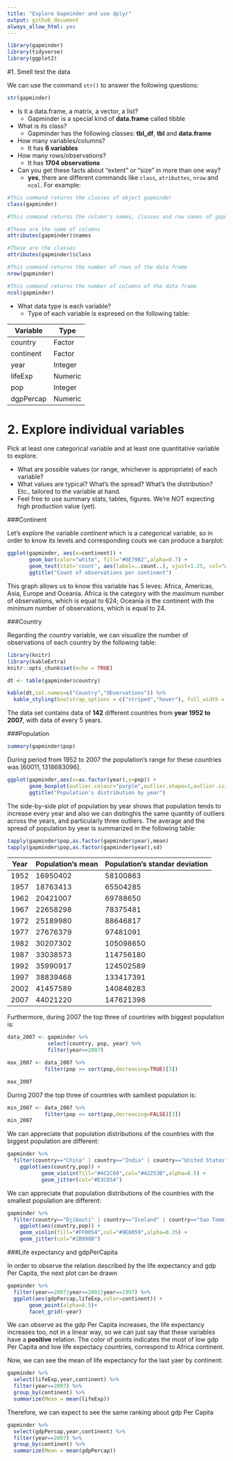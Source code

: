 ```yaml
---
title: "Explore Gapminder and use dplyr"
output: github_document
always_allow_html: yes
---
```


```r
library(gapminder)
library(tidyverse)
library(ggplot2)
```

#1. Smell test the data

We can use the command `str()` to answer the following questions:

```r
str(gapminder)
```

+ Is it a data.frame, a matrix, a vector, a list?
    - Gapminder is a special kind of **data.frame** called tibble
    
+ What is its class?
    - Gapminder has the following classes: **tbl_df**, **tbl** and **data.frame**
    
+ How many variables/columns?
    - It has **6 variables**
    
+ How many rows/observations?
    - It has **1704 observations**
    
+ Can you get these facts about “extent” or “size” in more than one way?
    - **yes**, there are different commands like `class`, `atributtes`, `nrow` and `ncol`. For example:

```r
#This command returns the classes of object gapminder
class(gapminder)
```    

```r
#This command returns the column's names, classes and row names of gapminder

#These are the name of columns
attributes(gapminder)$names

#These are the classes
attributes(gapminder)$class
```

```r
#This command returns the number of rows of the data frame
nrow(gapminder)
```

```r
#This command returns the number of columns of the data frame
ncol(gapminder)    
```

+ What data type is each variable?
    - Type of each variable is expresed on the following table:
    
|  Variable  |    Type    |
|------------|------------|
|country     |Factor      |
|continent   |Factor      |
|year        |Integer     |
|lifeExp     |Numeric     |
|pop         |Integer     |
|dgpPercap   |Numeric     |


# 2. Explore individual variables

Pick at least one categorical variable and at least one quantitative variable to explore.

+ What are possible values (or range, whichever is appropriate) of each variable?
+ What values are typical? What’s the spread? What’s the distribution? Etc., tailored to the variable at hand.
+ Feel free to use summary stats, tables, figures. We’re NOT expecting high production value (yet).

###Continent

Let's explore the variable *continent* which is a categorical variable, so in order to know its levels and corresponding couts we can produce a barplot:

```r
ggplot(gapminder, aes(x=continent)) +
       geom_bar(color="white", fill="#0E79B2",alpha=0.7) +
       geom_text(stat='count', aes(label=..count..), vjust=1.25, col="white", size=3) +
       ggtitle("Count of observations per continent")
```

This graph allows us to know this variable has 5 leves: Africa, Americas, Asia, Europe and Oceania. Africa is the category with the maximum number of observations, which is equal to 624; Oceania is the continent with the minimum number of observations, which is equal to 24.

###Country

Regarding the *country* variable, we can visualize the number of observations of each country by the following table:

```r
library(knitr)
library(kableExtra)
knitr::opts_chunk$set(echo = TRUE)
```

```r

dt <- table(gapminder$country)

kable(dt,col.names=c("Country","Observations")) %>%
  kable_styling(bootstrap_options = c("striped","hover"), full_width = FALSE, position = "left",font_size =9)
```

The data set contains data of **142** different countries from **year 1952 to 2007**, with data of every 5 years.

###Population

```r
summary(gapminder$pop)
```

During period from 1952 to 2007 the population's range for these countries was $[60011,1318683096]$.


```r
ggplot(gapminder,aes(x=as.factor(year),y=pop)) +
       geom_boxplot(outlier.colour="purple",outlier.shape=1,outlier.size=1) + 
       ggtitle("Population's distribution by year")
```

The side-by-side plot of population by year shows that population tends to increase every year and also we can distinghis the same quantity of outliers across the years, and particularly three outliers. The average and the spread of population by year is summarized in the following table:

```r
tapply(gapminder$pop,as.factor(gapminder$year),mean)
tapply(gapminder$pop,as.factor(gapminder$year),sd)
```

|   Year   | Population's mean | Population's standar deviation |
|----------|-------------------|--------------------------------|
|   1952   |      16950402     |             58100863           |
|   1957   |      18763413     |             65504285           |
|   1962   |      20421007     |             69788650           |
|   1967   |      22658298     |             78375481           |
|   1972   |      25189980     |             88646817           |
|   1977   |      27676379     |             97481091           |
|   1982   |      30207302     |             105098650          |
|   1987   |      33038573     |             114756180          |
|   1992   |      35990917     |             124502589          |
|   1997   |      38839468     |             133417391          |
|   2002   |      41457589     |             140848283          |
|   2007   |      44021220     |             147621398          |

Furthermore, during 2007 the top three of countries with biggest population is: 

```r
data_2007 <- gapminder %>%
             select(country, pop, year) %>% 
             filter(year==2007) 

max_2007 <- data_2007 %>% 
            filter(pop >= sort(pop,decreasing=TRUE)[3])

max_2007
```

During 2007 the top three of countries with samllest population is: 

```r
min_2007 <- data_2007 %>% 
            filter(pop <= sort(pop,decreasing=FALSE)[3])
min_2007
```

We can appreciate that population distributions of the countries with the biggest population are different:

```r

gapminder %>% 
  filter(country=="China" | country=="India" | country=="United States") %>% 
    ggplot(aes(country,pop)) +
           geom_violin(fill="#4C2C69",col="#42253B",alpha=0.5) +
           geom_jitter(col="#E3C854")
```

We can appreciate that population distributions of the countries with the smallest population are different:

```r

gapminder %>% 
  filter(country=="Djibouti" | country=="Iceland" | country=="Sao Tome and Principe") %>% 
    ggplot(aes(country,pop)) +
    geom_violin(fill="#FF0054",col="#9E0059",alpha=0.35) +
    geom_jitter(col="#1B998B")

```

###Life expectancy and gdpPerCapita

In order to observe the relation described by the life expectancy and gdp Per Capita, the next plot can be drawn

```r
gapminder %>% 
  filter(year==2007|year==2002|year==1997) %>% 
  ggplot(aes(gdpPercap,lifeExp,color=continent)) +
       geom_point(alpha=0.5)+
       facet_grid(~year) 
```

We can observe as the gdp Per Capita increases, the life expectancy increases too, not in a linear way, so we can just say that these variables have a **positive** relation. The color of points indicates the most of low gdp Per Capita and low life expectacy countries, correspond to Africa continent.

Now, we can see the mean of life expectancy for the last yaer by continent:

```r
gapminder %>% 
  select(lifeExp,year,continent) %>% 
  filter(year==2007) %>% 
  group_by(continent) %>%
  summarize(Mean = mean(lifeExp))
```

Therefore, we can expect to see the same ranking about gdp Per Capita

```r
gapminder %>% 
  select(gdpPercap,year,continent) %>% 
  filter(year==2007) %>% 
  group_by(continent) %>%
  summarize(Mean = mean(gdpPercap))
```
